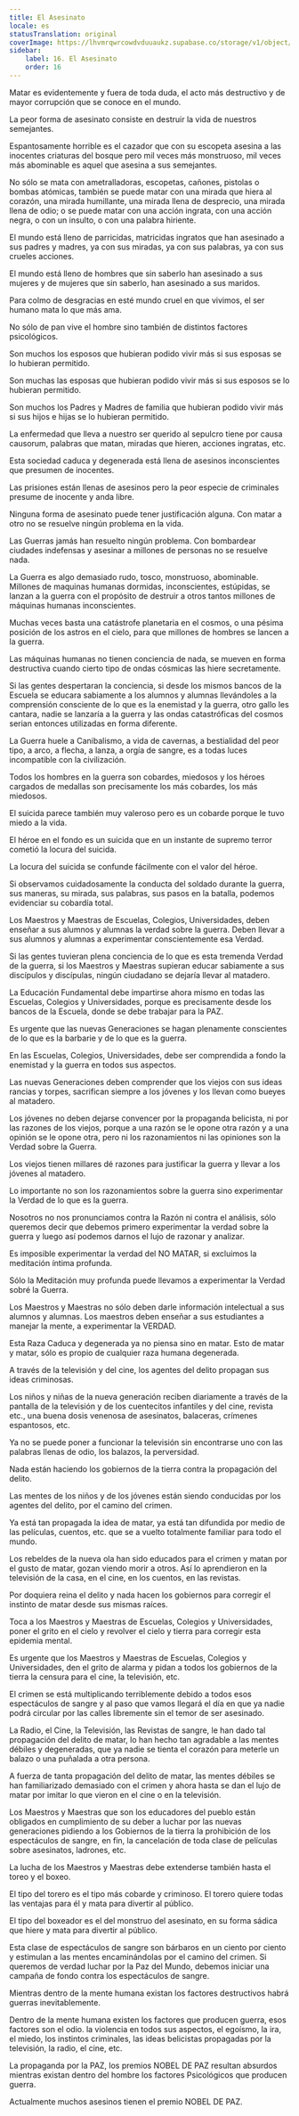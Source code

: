 ```yaml
---
title: El Asesinato
locale: es
statusTranslation: original
coverImage: https://lhvmrqwrcowdvduuaukz.supabase.co/storage/v1/object/public/strapi-uploads/small_cover-educacion-fundamental.webp-2d51a7828a2b1309555be27f7e2a61a0.webp
sidebar:
    label: 16. El Asesinato
    order: 16
---
```

Matar es evidentemente y fuera de toda duda, el acto más destructivo y de mayor corrupción que se conoce en el mundo.

La peor forma de asesinato consiste en destruir la vida de nuestros semejantes.

Espantosamente horrible es el cazador que con su escopeta asesina a las inocentes criaturas del bosque pero mil veces más monstruoso, mil veces más abominable es aquel que asesina a sus semejantes.

No sólo se mata con ametralladoras, escopetas, cañones, pistolas o bombas atómicas, también se puede matar con una mirada que hiera al corazón, una mirada humillante, una mirada llena de desprecio, una mirada llena de odio; o se puede matar con una acción ingrata, con una acción negra, o con un insulto, o con una palabra hiriente.

El mundo está lleno de parricidas, matricidas ingratos que han asesinado a sus padres y madres, ya con sus miradas, ya con sus palabras, ya con sus crueles acciones.

El mundo está lleno de hombres que sin saberlo han asesinado a sus mujeres y de mujeres que sin saberlo, han asesinado a sus maridos.

Para colmo de desgracias en esté mundo cruel en que vivimos, el ser humano mata lo que más ama.

No sólo de pan vive el hombre sino también de distintos factores psicológicos.

Son muchos los esposos que hubieran podido vivir más si sus esposas se lo hubieran permitido.

Son muchas las esposas que hubieran podido vivir más si sus esposos se lo hubieran permitido.

Son muchos los Padres y Madres de familia que hubieran podido vivir más si sus hijos e hijas se lo hubieran permitido.

La enfermedad que lleva a nuestro ser querido al sepulcro tiene por causa causorum, palabras que matan, miradas que hieren, acciones ingratas, etc.

Esta sociedad caduca y degenerada está llena de asesinos inconscientes que presumen de inocentes.

Las prisiones están llenas de asesinos pero la peor especie de criminales presume de inocente y anda libre.

Ninguna forma de asesinato puede tener justificación alguna. Con matar a otro no se resuelve ningún problema en la vida.

Las Guerras jamás han resuelto ningún problema. Con bombardear ciudades indefensas y asesinar a millones de personas no se resuelve nada.

La Guerra es algo demasiado rudo, tosco, monstruoso, abominable. Millones de maquinas humanas dormidas, inconscientes, estúpidas, se lanzan a la guerra con el propósito de destruir a otros tantos millones de máquinas humanas inconscientes.

Muchas veces basta una catástrofe planetaria en el cosmos, o una pésima posición de los astros en el cielo, para que millones de hombres se lancen a la guerra.

Las máquinas humanas no tienen conciencia de nada, se mueven en forma destructiva cuando cierto tipo de ondas cósmicas las hiere secretamente.

Si las gentes despertaran la conciencia, si desde los mismos bancos de la Escuela se educara sabiamente a los alumnos y alumnas llevándoles a la comprensión consciente de lo que es la enemistad y la guerra, otro gallo les cantara, nadie se lanzaría a la guerra y las ondas catastróficas del cosmos serian entonces utilizadas en forma diferente.

La Guerra huele a Canibalismo, a vida de cavernas, a bestialidad del peor tipo, a arco, a flecha, a lanza, a orgía de sangre, es a todas luces incompatible con la civilización.

Todos los hombres en la guerra son cobardes, miedosos y los héroes cargados de medallas son precisamente los más cobardes, los más miedosos.

El suicida parece también muy valeroso pero es un cobarde porque le tuvo miedo a la vida.

El héroe en el fondo es un suicida que en un instante de supremo terror cometió la locura del suicida.

La locura del suicida se confunde fácilmente con el valor del héroe.

Si observamos cuidadosamente la conducta del soldado durante la guerra, sus maneras, su mirada, sus palabras, sus pasos en la batalla, podemos evidenciar su cobardía total.

Los Maestros y Maestras de Escuelas, Colegios, Universidades, deben enseñar a sus alumnos y alumnas la verdad sobre la guerra. Deben llevar a sus alumnos y alumnas a experimentar conscientemente esa Verdad.

Si las gentes tuvieran plena conciencia de lo que es esta tremenda Verdad de la guerra, si los Maestros y Maestras supieran educar sabiamente a sus discípulos y discípulas, ningún ciudadano se dejaría llevar al matadero.

La Educación Fundamental debe impartirse ahora mismo en todas las Escuelas, Colegios y Universidades, porque es precisamente desde los bancos de la Escuela, donde se debe trabajar para la PAZ.

Es urgente que las nuevas Generaciones se hagan plenamente conscientes de lo que es la barbarie y de lo que es la guerra.

En las Escuelas, Colegios, Universidades, debe ser comprendida a fondo la enemistad y la guerra en todos sus aspectos.

Las nuevas Generaciones deben comprender que los viejos con sus ideas rancias y torpes, sacrifican siempre a los jóvenes y los llevan como bueyes al matadero.

Los jóvenes no deben dejarse convencer por la propaganda belicista, ni por las razones de los viejos, porque a una razón se le opone otra razón y a una opinión se le opone otra, pero ni los razonamientos ni las opiniones son la Verdad sobre la Guerra.

Los viejos tienen millares dé razones para justificar la guerra y llevar a los jóvenes al matadero.

Lo importante no son los razonamientos sobre la guerra sino experimentar la Verdad de lo que es la guerra.

Nosotros no nos pronunciamos contra la Razón ni contra el análisis, sólo queremos decir que debemos primero experimentar la verdad sobre la guerra y luego así podemos darnos el lujo de razonar y analizar.

Es imposible experimentar la verdad del NO MATAR, si excluimos la meditación íntima profunda.

Sólo la Meditación muy profunda puede llevamos a experimentar la Verdad sobré la Guerra.

Los Maestros y Maestras no sólo deben darle información intelectual a sus alumnos y alumnas. Los maestros deben enseñar a sus estudiantes a manejar la mente, a experimentar la VERDAD.

Esta Raza Caduca y degenerada ya no piensa sino en matar. Esto de matar y matar, sólo es propio de cualquier raza humana degenerada.

A través de la televisión y del cine, los agentes del delito propagan sus ideas criminosas.

Los niños y niñas de la nueva generación reciben diariamente a través de la pantalla de la televisión y de los cuentecitos infantiles y del cine, revista etc., una buena dosis venenosa de asesinatos, balaceras, crímenes espantosos, etc.

Ya no se puede poner a funcionar la televisión sin encontrarse uno con las palabras llenas de odio, los balazos, la perversidad.

Nada están haciendo los gobiernos de la tierra contra la propagación del delito.

Las mentes de los niños y de los jóvenes están siendo conducidas por los agentes del delito, por el camino del crimen.

Ya está tan propagada la idea de matar, ya está tan difundida por medio de las películas, cuentos, etc. que se a vuelto totalmente familiar para todo el mundo.

Los rebeldes de la nueva ola han sido educados para el crimen y matan por el gusto de matar, gozan viendo morir a otros. Así lo aprendieron en la televisión de la casa, en el cine, en los cuentos, en las revistas.

Por doquiera reina el delito y nada hacen los gobiernos para corregir el instinto de matar desde sus mismas raíces.

Toca a los Maestros y Maestras de Escuelas, Colegios y Universidades, poner el grito en el cielo y revolver el cielo y tierra para corregir esta epidemia mental.

Es urgente que los Maestros y Maestras de Escuelas, Colegios y Universidades, den el grito de alarma y pidan a todos los gobiernos de la tierra la censura para el cine, la televisión, etc.

El crimen se está multiplicando terriblemente debido a todos esos espectáculos de sangre y al paso que vamos llegará el día en que ya nadie podrá circular por las calles libremente sin el temor de ser asesinado.

La Radio, el Cine, la Televisión, las Revistas de sangre, le han dado tal propagación del delito de matar, lo han hecho tan agradable a las mentes débiles y degeneradas, que ya nadie se tienta el corazón para meterle un balazo o una puñalada a otra persona.

A fuerza de tanta propagación del delito de matar, las mentes débiles se han familiarizado demasiado con el crimen y ahora hasta se dan el lujo de matar por imitar lo que vieron en el cine o en la televisión.

Los Maestros y Maestras que son los educadores del pueblo están obligados en cumplimiento de su deber a luchar por las nuevas generaciones pidiendo a los Gobiernos de la tierra la prohibición de los espectáculos de sangre, en fin, la cancelación de toda clase de películas sobre asesinatos, ladrones, etc.

La lucha de los Maestros y Maestras debe extenderse también hasta el toreo y el boxeo.

El tipo del torero es el tipo más cobarde y criminoso. El torero quiere todas las ventajas para él y mata para divertir al público.

El tipo del boxeador es el del monstruo del asesinato, en su forma sádica que hiere y mata para divertir al público.

Esta clase de espectáculos de sangre son bárbaros en un ciento por ciento y estimulan a las mentes encaminándolas por el camino del crimen. Si queremos de verdad luchar por la Paz del Mundo, debemos iniciar una campaña de fondo contra los espectáculos de sangre.

Mientras dentro de la mente humana existan los factores destructivos habrá guerras inevitablemente.

Dentro de la mente humana existen los factores que producen guerra, esos factores son el odio. la violencia en todos sus aspectos, el egoísmo, la ira, el miedo, los instintos criminales, las ideas belicistas propagadas por la televisión, la radio, el cine, etc.

La propaganda por la PAZ, los premios NOBEL DE PAZ resultan absurdos mientras existan dentro del hombre los factores Psicológicos que producen guerra.

Actualmente muchos asesinos tienen el premio NOBEL DE PAZ.
